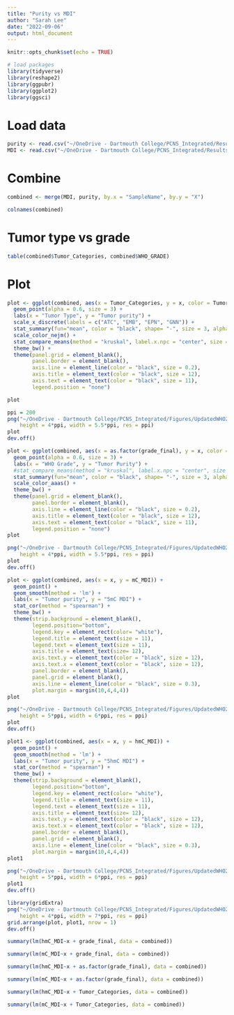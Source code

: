```yaml
---
title: "Purity vs MDI"
author: "Sarah Lee"
date: "2022-09-06"
output: html_document
---
```


```r
knitr::opts_chunk$set(echo = TRUE)

# load packages
library(tidyverse)
library(reshape2)
library(ggpubr)
library(ggplot2)
library(ggsci)
```

# Load data
```r
purity <- read.csv("~/OneDrive - Dartmouth College/PCNS_Integrated/Results/UpdatedWHO2021/DNAm/TumorPurity.csv")
MDI <- read.csv("~/OneDrive - Dartmouth College/PCNS_Integrated/Results/UpdatedWHO2021/DNAm/MDI_results.csv")
```

# Combine
```r
combined <- merge(MDI, purity, by.x = "SampleName", by.y = "X")

colnames(combined)
```

# Tumor type vs grade
```r
table(combined$Tumor_Categories, combined$WHO_GRADE)
```

# Plot
```r
plot <- ggplot(combined, aes(x = Tumor_Categories, y = x, color = Tumor_Categories)) + 
  geom_point(alpha = 0.6, size = 3) +
  labs(x = "Tumor Type", y = "Tumor purity") + 
  scale_x_discrete(labels = c("ATC", "EMB", "EPN", "GNN")) +
  stat_summary(fun="mean", color = "black", shape= "-", size = 3, alpha = 0.5) +
  scale_color_nejm() + 
  stat_compare_means(method = "kruskal", label.x.npc = "center", size = 3) + 
  theme_bw() +
  theme(panel.grid = element_blank(), 
        panel.border = element_blank(), 
        axis.line = element_line(color = "black", size = 0.2), 
        axis.title = element_text(color = "black", size = 12), 
        axis.text = element_text(color = "black", size = 11), 
        legend.position = "none")

plot

ppi = 200
png("~/OneDrive - Dartmouth College/PCNS_Integrated/Figures/UpdatedWHO2021/DNAm/Distributions/TumorPurity_byTumorType.png", 
    height = 4*ppi, width = 5.5*ppi, res = ppi)
plot
dev.off()
```

```r
plot <- ggplot(combined, aes(x = as.factor(grade_final), y = x, color = as.factor(grade_final))) + 
  geom_point(alpha = 0.6, size = 3) +
  labs(x = "WHO Grade", y = "Tumor Purity") + 
  #stat_compare_means(method = "kruskal", label.x.npc = "center", size = 3) + 
  stat_summary(fun="mean", color = "black", shape= "-", size = 3, alpha = 0.5) +
  scale_color_aaas() +
  theme_bw() +
  theme(panel.grid = element_blank(), 
        panel.border = element_blank(), 
        axis.line = element_line(color = "black", size = 0.2), 
        axis.title = element_text(color = "black", size = 12), 
        axis.text = element_text(color = "black", size = 11), 
        legend.position = "none")
plot

png("~/OneDrive - Dartmouth College/PCNS_Integrated/Figures/UpdatedWHO2021/DNAm/Distributions/TumorPurity_byGRADE.png", 
    height = 4*ppi, width = 5.5*ppi, res = ppi)
plot
dev.off()

```

```r
plot <- ggplot(combined, aes(x = x, y = mC_MDI)) + 
  geom_point() +
  geom_smooth(method = 'lm') +
  labs(x = "Tumor purity", y = "5mC MDI") + 
  stat_cor(method = "spearman") + 
  theme_bw() +
  theme(strip.background = element_blank(),
        legend.position="bottom", 
        legend.key = element_rect(color= "white"),
        legend.title = element_text(size = 11), 
        legend.text = element_text(size = 11),
        axis.title = element_text(size= 12),
        axis.text.y = element_text(color = "black", size = 12), 
        axis.text.x = element_text(color = "black", size = 12),
        panel.border = element_blank(),
        panel.grid = element_blank(),
        axis.line = element_line(color = "black", size = 0.3),
        plot.margin = margin(10,4,4,4))
plot

png("~/OneDrive - Dartmouth College/PCNS_Integrated/Figures/UpdatedWHO2021/DNAm/Distributions/TumorPurity_vs_mC_MDI.png", 
    height = 5*ppi, width = 6*ppi, res = ppi)
plot
dev.off()
```

```r
plot1 <- ggplot(combined, aes(x = x, y = hmC_MDI)) + 
  geom_point() +
  geom_smooth(method = 'lm') +
  labs(x = "Tumor purity", y = "5hmC MDI") + 
  stat_cor(method = "spearman") + 
  theme_bw() +
  theme(strip.background = element_blank(),
        legend.position="bottom", 
        legend.key = element_rect(color= "white"),
        legend.title = element_text(size = 11), 
        legend.text = element_text(size = 11),
        axis.title = element_text(size= 12),
        axis.text.y = element_text(color = "black", size = 12), 
        axis.text.x = element_text(color = "black", size = 12),
        panel.border = element_blank(),
        panel.grid = element_blank(),
        axis.line = element_line(color = "black", size = 0.3),
        plot.margin = margin(10,4,4,4))
plot1

png("~/OneDrive - Dartmouth College/PCNS_Integrated/Figures/UpdatedWHO2021/DNAm/Distributions/TumorPurity_vs_hmC_MDI.png", 
    height = 5*ppi, width = 6*ppi, res = ppi)
plot1
dev.off()
```

```r
library(gridExtra)
png("~/OneDrive - Dartmouth College/PCNS_Integrated/Figures/UpdatedWHO2021/DNAm/Distributions/MDI_bothCytMod_TumorPurity.png", 
    height = 4*ppi, width = 7*ppi, res = ppi)
grid.arrange(plot, plot1, nrow = 1)
dev.off()
```

```r
summary(lm(hmC_MDI~x + grade_final, data = combined))
```

```r
summary(lm(mC_MDI~x + grade_final, data = combined))
```

```r
summary(lm(hmC_MDI~x + as.factor(grade_final), data = combined))
```

```r
summary(lm(mC_MDI~x + as.factor(grade_final), data = combined))
```


```r
summary(lm(hmC_MDI~x + Tumor_Categories, data = combined))
```

```r
summary(lm(mC_MDI~x + Tumor_Categories, data = combined))
```
